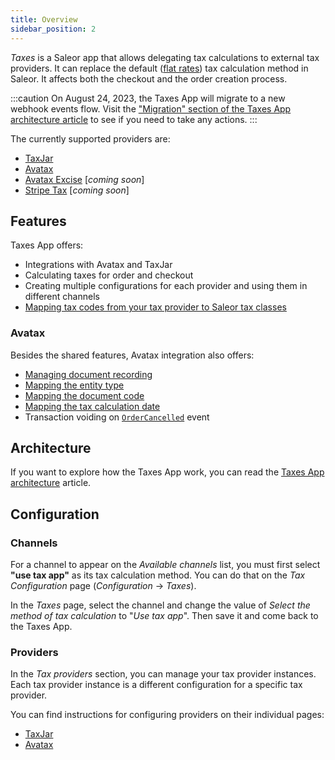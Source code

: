 ```yaml
---
title: Overview
sidebar_position: 2
---
```


_Taxes_ is a Saleor app that allows delegating tax calculations to external tax providers. It can replace the default ([flat rates](docs/developer/taxes.mdx#flat-rates)) tax calculation method in Saleor. It affects both the checkout and the order creation process.

:::caution
On August 24, 2023, the Taxes App will migrate to a new webhook events flow. Visit the ["Migration" section of the Taxes App architecture article](architecture#migration) to see if you need to take any actions.
:::

The currently supported providers are:

- [TaxJar](https://www.taxjar.com/)
- [Avatax](https://www.avalara.com/us/en/index.html)
- [Avatax Excise](https://developer.avalara.com/excise/) [_coming soon_]
- [Stripe Tax](https://stripe.com/tax) [_coming soon_]

## Features

Taxes App offers:

- Integrations with Avatax and TaxJar
- Calculating taxes for order and checkout
- Creating multiple configurations for each provider and using them in different channels
- [Mapping tax codes from your tax provider to Saleor tax classes](tax-codes)

### Avatax

Besides the shared features, Avatax integration also offers:

- [Managing document recording](avatax/document-recording)
- [Mapping the entity type](avatax/entity-type)
- [Mapping the document code](avatax/document-code)
- [Mapping the tax calculation date](avatax/tax-calculation-date)
- Transaction voiding on [`OrderCancelled`](docs/api-reference/orders/objects/order-cancelled.mdx) event

## Architecture

If you want to explore how the Taxes App work, you can read the [Taxes App architecture](architecture) article.

## Configuration

### Channels

For a channel to appear on the _Available channels_ list, you must first select **"use tax app"** as its tax calculation method. You can do that on the _Tax Configuration_ page (_Configuration_ → _Taxes_).

In the _Taxes_ page, select the channel and change the value of _Select the method of tax calculation_ to "_Use tax app_". Then save it and come back to the Taxes App.

### Providers

In the _Tax providers_ section, you can manage your tax provider instances. Each tax provider instance is a different configuration for a specific tax provider.

You can find instructions for configuring providers on their individual pages:

- [TaxJar](taxjar/configuration)
- [Avatax](avatax/configuration)
